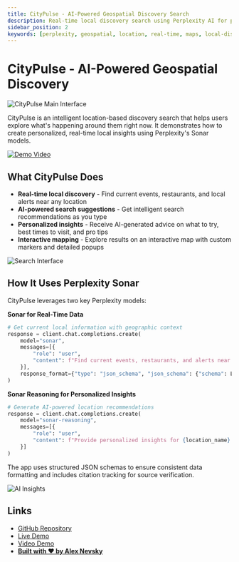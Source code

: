 ```yaml
---
title: CityPulse - AI-Powered Geospatial Discovery Search
description: Real-time local discovery search using Perplexity AI for personalized location insights and recommendations
sidebar_position: 2
keywords: [perplexity, geospatial, location, real-time, maps, local-discovery, sonar]
---
```


# CityPulse - AI-Powered Geospatial Discovery

![CityPulse Main Interface](https://raw.githubusercontent.com/anevsky/CityPulse/main/assets/CityPulse-GeoSearch-App-1.jpg)

CityPulse is an intelligent location-based discovery search that helps users explore what's happening around them right now. It demonstrates how to create personalized, real-time local insights using Perplexity's Sonar models.

[![Demo Video](https://cdn.loom.com/sessions/thumbnails/6507fa27571442e680edf787b0f0690d-2fa2c36169822631-full-play.gif)](https://youtu.be/Y0UIhh3diJg)

## What CityPulse Does

- **Real-time local discovery** - Find current events, restaurants, and local alerts near any location
- **AI-powered search suggestions** - Get intelligent search recommendations as you type
- **Personalized insights** - Receive AI-generated advice on what to try, best times to visit, and pro tips
- **Interactive mapping** - Explore results on an interactive map with custom markers and detailed popups

![Search Interface](https://raw.githubusercontent.com/anevsky/CityPulse/main/assets/CityPulse-GeoSearch-App-2.jpg)

## How It Uses Perplexity Sonar

CityPulse leverages two key Perplexity models:

**Sonar for Real-Time Data**
```python
# Get current local information with geographic context
response = client.chat.completions.create(
    model="sonar",
    messages=[{
        "role": "user", 
        "content": f"Find current events, restaurants, and alerts near {lat}, {lng}"
    }],
    response_format={"type": "json_schema", "json_schema": {"schema": LOCAL_INFO_SCHEMA}}
)
```

**Sonar Reasoning for Personalized Insights**
```python
# Generate AI-powered location recommendations
response = client.chat.completions.create(
    model="sonar-reasoning",
    messages=[{
        "role": "user",
        "content": f"Provide personalized insights for {location_name}: what to try, best times to visit, pro tips"
    }]
)
```

The app uses structured JSON schemas to ensure consistent data formatting and includes citation tracking for source verification.

![AI Insights](https://raw.githubusercontent.com/anevsky/CityPulse/main/assets/CityPulse-GeoSearch-App-3.jpg)

## Links

- [GitHub Repository](https://github.com/anevsky/CityPulse)
- [Live Demo](https://citypulse-ppx.uc.r.appspot.com/)
- [Video Demo](https://youtu.be/Y0UIhh3diJg)
- **[Built with ❤️ by Alex Nevsky](https://alexnevsky.com)**

